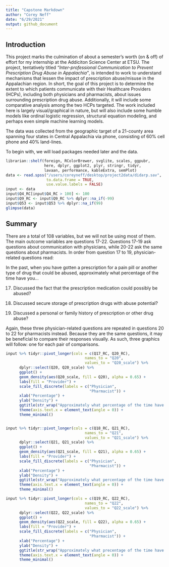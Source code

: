 ```yaml
---
title: "Capstone Markdown"
author: "Corey Neff"
date: "6/29/2021"
output: github_document
---
```

## Introduction

This project marks the culmination of about a semester's worth (on & off) of effort for my internship at the Addiciton Science Center at ETSU. The project, tentatively titled _"Inter-professional Communication to Prevent Prescription Drug Abuse in Appalachia"_,  is intended to work to understand mechanisms that lessen the impact of prescription abuse/misuse in the Appalachian region. In short, the goal of this project is to determine the extent to which patients communicate with their Healthcare Providers (HCPs), including both physicians and pharmacists,  about issues surrounding prescription drug abuse. Additionally, it will include some comparative analysis among the two HCPs targeted. The work included here is largely visual/graphical in nature, but will also include some humble models like ordinal logistic regression, structural equation modeling, and perhaps even simple machine learning models.

The data was collected from the geographic target of a 21-county area spanning four states in Central Appalachia via phone, consisting of 60% cell phone and 40% land-lines.

To begin with, we will load packages needed later and the data.

```r
librarian::shelf(foreign, RColorBrewer, svglite, scales, ggpubr,
                 here, dplyr, ggplot2, plyr, stringr, tidyr,
                 lavaan, performance, kableExtra, semPlot)
data <- read.spss("/users/coreyneff/desktop/project2data/didarp.sav",
                  to.data.frame = TRUE,
                  use.value.labels = FALSE)
input <- data
input$Q4_RC[input$Q4_RC > 100] <- 100
input$Q9_RC <- input$Q9_RC %>% dplyr::na_if(-99)
input$Q53 <- input$Q53 %>% dplyr::na_if(99)
glimpse(data)
```

## Summary 

There are a total of 108 variables, but we will not be using most of them. The main outcome variables are questions 17-22. Questions 17-19 ask questions about communication with physicians, while 20-22 ask the same questions about pharmacists. In order from question 17 to 19, physician-related questions read:

In the past, when you have gotten a prescription for a pain pill or another type of drug that could be abused, approximately what percentage of the time have you...

17. Discussed the fact that the prescription medication could possibly be abused?

18. Discussed secure storage of prescription drugs with abuse potential?

19. Discussed a personal or family history of prescription or other drug abuse?

Again, these three physician-related questions are repeated in questions 20 to 22 for pharmacists instead. Because they are the same 
questions, it may be beneficial to compare their responses visually.  As such, three graphics will follow: one for each pair of comparisons.

``` r

input %>% tidyr::pivot_longer(cols = c(Q17_RC, Q20_RC),
                                   names_to = "Q20",
                                   values_to = "Q20_scale") %>%
      dplyr::select(Q20, Q20_scale) %>%
      ggplot() +
      geom_density(aes(Q20_scale, fill = Q20), alpha = 0.65) +
      labs(fill = "Provider") +
      scale_fill_discrete(labels = c("Physician",
                                     "Pharmacist")) +
      xlab("Percentage") + 
      ylab("Density") +
      ggtitle(str_wrap("Approximately what percentage of the time have you discussed with your __ about the fact that the prescription medication could possibly be abused?", 60)) +
      theme(axis.text.x = element_text(angle = 0)) +
      theme_minimal()


input %>% tidyr::pivot_longer(cols = c(Q18_RC, Q21_RC),
                                   names_to = "Q21",
                                   values_to = "Q21_scale") %>%
      dplyr::select(Q21, Q21_scale) %>%
      ggplot() +
      geom_density(aes(Q21_scale, fill = Q21), alpha = 0.65) +
      labs(fill = "Provider") +
      scale_fill_discrete(labels = c("Physician",
                                     "Pharmacist")) +
      xlab("Percentage") + 
      ylab("Density") +
      ggtitle(str_wrap("Approximately what percentage of the time have you discussed with your __ about secure storage of prescription drugs with abuse potential?", 60)) +
      theme(axis.text.x = element_text(angle = 0)) +
      theme_minimal() 

input %>% tidyr::pivot_longer(cols = c(Q19_RC, Q22_RC),
                                   names_to = "Q22",
                                   values_to = "Q22_scale") %>%
      dplyr::select(Q22, Q22_scale) %>%
      ggplot() +
      geom_density(aes(Q22_scale, fill = Q22), alpha = 0.65) +
      labs(fill = "Provider") +
      scale_fill_discrete(labels = c("Physician",
                                     "Pharmacist")) +
      xlab("Percentage") + 
      ylab("Density") +
      ggtitle(str_wrap("Approximately what precentage of the time have you discussed with your __ about a personal or family history of prescription or other drug abuse?",60)) +
      theme(axis.text.x = element_text(angle = 0)) +
      theme_minimal()
```


